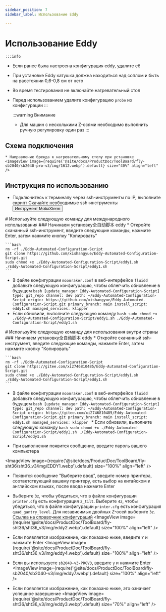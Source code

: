 ```yaml
---
sidebar_position: 7
sidebar_label: Использование Eddy

---
```



# Использование Eddy

    :::info
  * Если ранее была настроена конфигурация eddy, удалите её
  * При установке Eddy катушка должна находиться над соплом и быть на расстоянии 0,6-0,8 см от него
  * Во время тестирования не включайте нагревательный стол
  * Перед использованием удалите конфигурацию `probe` из конфигурации
    :::

    :::warning Внимание
    * Для машин с несколькими Z-осями необходимо выполнить ручную регулировку один раз
    :::


## Схема подключения

    * Направление бренда к нагревательному столу при установке
    <ImageView image={require('@site/docs/ProductDoc/ToolBoard/fly-sb2040/sb2040-pro-v3/img/1612.webp').default} size="40%" align="left" />


## Инструкция по использованию
   * Подключитесь к терминалу через ssh-инструменты по IP, выполните скрипт
    Скачайте необходимые ssh-инструменты <Button variant="contained" disableElevation href="/docs/ResDownload/auxiliary_software/">Инструмент MobaXterm</Button>


<Tabs>
  <TabItem value="eddy1" label="Использование за рубежом">
    # Используйте следующую команду для международного использования
    ### Начинаем установку全自动脚本 eddy
    * Откройте скачанный ssh-инструмент, введите следующие команды, нажмите Enter, затем нажмите кнопку "Копировать"
    
    ```bash
    rm -rf ./Eddy-Automated-Configuration-Script
    git clone https://github.com/xishangyue/Eddy-Automated-Configuration-Script.git
    sudo chmod +x ./Eddy-Automated-Configuration-Script/eddy1.sh
    ./Eddy-Automated-Configuration-Script/eddy1.sh
    ```
   * В файле конфигурации `moonraker.conf` в веб-интерфейсе `fluidd` добавьте следующую конфигурацию, чтобы облегчить обновление в будущем
    ```bash
    [update_manager Eddy-Automated-Configuration-Script]
    type: git_repo
    channel: dev
    path: ~/Eddy-Automated-Configuration-Script
    origin: https://github.com/xishangyue/Eddy-Automated-Configuration-Script.git
    primary_branch: main
    install_script: eddy1.sh
    managed_services: klipper
    ```
   * Если обновили, выполните следующую команду
    ```bash
    sudo chmod +x ./Eddy-Automated-Configuration-Script/eddy1.sh
    ./Eddy-Automated-Configuration-Script/eddy1.sh
    ```
</TabItem>

  <TabItem value="eddy2" label="Использование внутри страны">
# Используйте следующую команду для использования внутри страны
### Начинаем установку全自动脚本 eddy
    * Откройте скачанный ssh-инструмент, введите следующие команды, нажмите Enter, затем нажмите кнопку "Копировать"
    
    ```bash
    rm -rf ./Eddy-Automated-Configuration-Script
    git clone https://gitee.com/xi2746810485/Eddy-Automated-Configuration-Script.git
    sudo chmod +x ./Eddy-Automated-Configuration-Script/eddy1.sh
    ./Eddy-Automated-Configuration-Script/eddy1.sh
    ```
   * В файле конфигурации `moonraker.conf` в веб-интерфейсе `fluidd` добавьте следующую конфигурацию, чтобы облегчить обновление в будущем
    ```bash
    [update_manager Eddy-Automated-Configuration-Script]
    type: git_repo
    channel: dev
    path: ~/Eddy-Automated-Configuration-Script
    origin: https://gitee.com/xi2746810485/Eddy-Automated-Configuration-Script.git
    primary_branch: main
    install_script: eddy1.sh
    managed_services: klipper
    ```
    * Если обновили, выполните следующую команду
    ```bash
    sudo chmod +x ./Eddy-Automated-Configuration-Script/eddy1.sh
    ./Eddy-Automated-Configuration-Script/eddy1.sh
    ```
  </TabItem>
</Tabs>


* При выполнении появится сообщение, введите пароль вашего компьютера

<ImageView image={require('@site/docs/ProductDoc/ToolBoard/fly-sht36/sht36_v3/img/EDDY1.webp').default} size="100%" align="left" />

* Появится сообщение "Выберите ввод", введите номер принтера, соответствующий вашему принтеру, есть выбор на китайском и английском языках, после ввода нажмите Enter
* Выберите `3z`, чтобы убедиться, что в файле конфигурации `printer.cfg` есть конфигурация `z_tilt`. Выберите `4z`, чтобы убедиться, что в файле конфигурации `printer.cfg` есть конфигурация `quad_gantry_level`. Для независимых двойных Z-осей выберите `3z`. [Ссылка на справочник конфигураций](https://mellow.klipper.cn/docs/category/klipper-%E5%8F%82%E8%80%83%E9%85%8D%E7%BD%AE)
<ImageView image={require('@site/docs/ProductDoc/ToolBoard/fly-sht36/sht36_v3/img/eddy2.webp').default} size="100%" align="left" />

* Если появляется изображение, как показано ниже, введите `Y` и нажмите Enter
<ImageView image={require('@site/docs/ProductDoc/ToolBoard/fly-sht36/sht36_v3/img/eddy4.webp').default} size="100%" align="left" />

* Если вы используете `sb2040-v3-PROV3`, введите `y` и нажмите Enter
<ImageView image={require('@site/docs/ProductDoc/ToolBoard/fly-sb2040/sb2040-v3/img/eddy7.webp').default} size="100%" align="left" />

* Если появляется изображение, как показано ниже, это означает успешное завершение
<ImageView image={require('@site/docs/ProductDoc/ToolBoard/fly-sht36/sht36_v3/img/eddy3.webp').default} size="70%" align="left" />

<LDC1612 />
